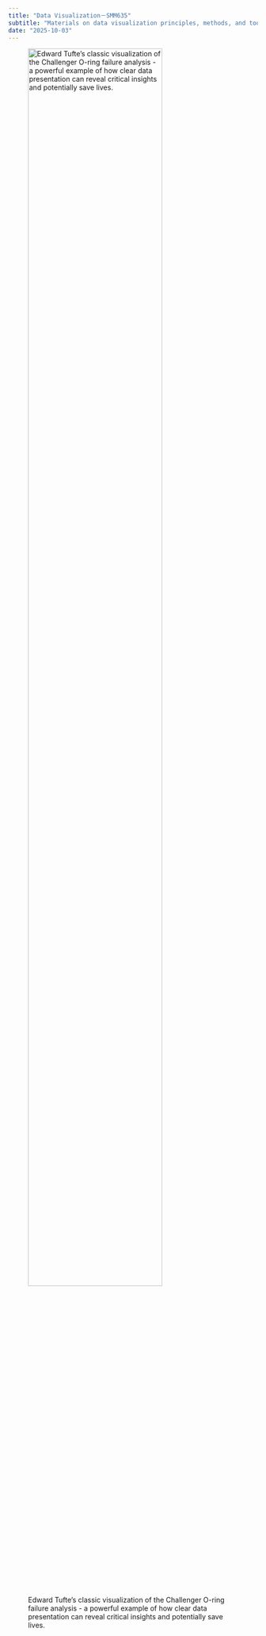 ```yaml
---
title: "Data Visualization－SMM635"
subtitle: "Materials on data visualization principles, methods, and tools for analytics students"
date: "2025-10-03"
---
```


![Edward Tufte's classic visualization of the Challenger O-ring failure analysis - a powerful example of how clear data presentation can reveal critical insights and potentially save lives.](imgs/tufte_visual_and_stat_thinking.png){fig-align="center" width="80%"}

